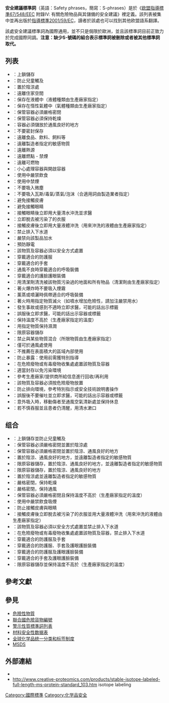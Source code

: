 '''安全建議標準詞'''（英語：Safety phrases，簡寫：S-phrases）是於《[[欧盟|欧盟]][[危險物質指令|指導標準67/548/EEC]] 附錄Ⅳ: 有關危險物品與其儲備的安全建議》裡定義。該列表被集中並再出版於[http://eur-lex.europa.eu/LexUriServ/LexUriServ.do?uri=CELEX:32001L0059:EN:HTML 指導標準2001/59/EC]{{Wayback|url=http://eur-lex.europa.eu/LexUriServ/LexUriServ.do?uri=CELEX:32001L0059:EN:HTML |date=20180902012118 }}，讀者於該處也可以找到其他欧盟語系翻譯。

該處安全建議標準詞為國際通用，並不只是侷限於歐洲，並且該標準詞目前正致力於完成國際同調。'''注意：缺少S-號碼的組合表示標準詞被刪除或者被其他標準詞取代。'''

== 列表 ==
* <span id="(S1)">{{S1}}</span>：上鎖儲存
* <span id="(S2)">{{S2}}</span>：防止兒童觸及
* <span id="S3">{{S3}}</span>：置於陰涼處
* <span id="S4">{{S4}}</span>：遠離住家空間
* <span id="S5">{{S5}}</span>：保存在液體中（液體種類由生產廠家指定）
* <span id="S6">{{S6}}</span>：保存在惰性氣體中（氣體種類由生產廠家指定）
* <span id="S7">{{S7}}</span>：保管容器必須嚴格密閉
* <span id="S8">{{S8}}</span>：保管容器必須保持乾燥
* <span id="S9">{{S9}}</span>：容器必須儲放於通風良好的地方
* <span id="S12">{{S12}}</span>：不要密封保存
* <span id="S13">{{S13}}</span>：遠離食品、飲料、飼料等
* <span id="S14">{{S14}}</span>：遠離製造者指定的敏感物質
* <span id="S15">{{S15}}</span>：遠離熱源
* <span id="S16">{{S16}}</span>：遠離燃點 - 禁煙
* <span id="S17">{{S17}}</span>：遠離可燃物
* <span id="S18">{{S18}}</span>：小心處理容器與開啟容器
* <span id="S20">{{S20}}</span>：使用中嚴禁飲食
* <span id="S21">{{S21}}</span>：使用中禁煙
* <span id="S22">{{S22}}</span>：不要吸入微塵
* <span id="S23">{{S23}}</span>：不要吸入瓦斯/毒氣/蒸氣/泡沫（合適用詞由製造業者指定）
* <span id="S24">{{S24}}</span>：避免接觸皮膚
* <span id="S25">{{S25}}</span>：避免接觸眼睛
* <span id="S26">{{S26}}</span>：接觸眼睛後立即用大量清水沖洗並求醫
* <span id="S27">{{S27}}</span>：立即脫去被污染了的衣服
* <span id="S28">{{S28}}</span>：接觸皮膚後立即用大量液體沖洗（用來沖洗的液體由生產廠家指定）
* <span id="S29">{{S29}}</span>：禁止排入下水道
* <span id="S30">{{S30}}</span>：嚴禁向該製品加水
* <span id="S33">{{S33}}</span>：預防靜電
* <span id="S35">{{S35}}</span>：該物質及容器必須以安全方式處置
* <span id="S36">{{S36}}</span>：穿戴適合的防護服
* <span id="S37">{{S37}}</span>：穿戴適合的手套
* <span id="S38">{{S38}}</span>：通風不良時穿戴適合的呼吸裝備
* <span id="S39">{{S39}}</span>：穿戴適合的護臉護眼裝備
* <span id="S40">{{S40}}</span>：用清潔劑清洗被該物質污染過的地面和所有物品（清潔劑由生產廠家指定）
* <span id="S41">{{S41}}</span>：著火爆炸時不要吸入煙霧
* <span id="S42">{{S42}}</span>：薰蒸或噴灑時佩帶適合的呼吸裝備
* <span id="S43">{{S43}}</span>：著火時用指定物質滅火（如噴水增加危險性，請加注嚴禁用水）
* <span id="S45">{{S45}}</span>：發生事故或感到不適時立即求醫，可能的話出示標籤
* <span id="S46">{{S46}}</span>：誤服後立即求醫，可能的話出示容器或標籤
* <span id="S47">{{S47}}</span>：保持溫度不高於（生產廠家指定的溫度）
* <span id="S48">{{S48}}</span>：用指定物質保持濕潤
* <span id="S49">{{S49}}</span>：限原容器儲存
* <span id="S50">{{S50}}</span>：禁止與某些物質混合（所限物質由生產廠家指定）
* <span id="S51">{{S51}}</span>：僅可於通風處使用
* <span id="S52">{{S52}}</span>：不推薦在表面積大的區域內部使用
* <span id="S53">{{S53}}</span>：防止暴露：使用前需獲特別指導
* <span id="S56">{{S56}}</span>：在危險廢物或有毒廢物收集處處置該物質及容器
* <span id="S57">{{S57}}</span>：適當封存以免污染環境
* <span id="S59">{{S59}}</span>：參考生產廠家/提供商所給信息進行回收/再利用
* <span id="S60">{{S60}}</span>：該物質及容器必須按危險廢物放置
* <span id="S61">{{S61}}</span>：防止排向環境，參考特別指示或安全技術說明書操作
* <span id="S62">{{S62}}</span>：誤服後不要催吐並立即求醫，可能的話出示容器或標籤
* <span id="S63">{{S63}}</span>：意外吸入時，移動傷者至通風空氣清新處並保持休息
* <span id="S64">{{S64}}</span>：若不慎吞服並且患者仍清醒，用清水漱口

== 组合 ==
* <span id="(S1/2)">{{S1/2}}</span>：上鎖儲存並防止兒童觸及
* <span id="S3/7">{{S3/7}}</span>：保管容器必須嚴格密閉並置於陰涼處
* <span id="S3/7/9">{{S3/7/9}}</span>：保管容器必須嚴格密閉並置於陰涼、通風良好的地方
* <span id="S3/9/14">{{S3/9/14}}</span>：置於陰涼、通風良好的地方，並遠離製造者指定的敏感物質
* <span id="S3/9/14/49">{{S3/9/14/49}}</span>：限原容器儲存，置於陰涼、通風良好的地方，並遠離製造者指定的敏感物質
* <span id="S3/9/49">{{S3/9/49}}</span>：限原容器儲存，置於陰涼、通風良好的地方
* <span id="S3/14">{{S3/14}}</span>：置於陰涼處並遠離製造者指定的敏感物質
* <span id="S7/8">{{S7/8}}</span>：嚴格密閉，保持乾燥
* <span id="S7/9">{{S7/9}}</span>：嚴格密閉，保持通風
* <span id="S7/47">{{S7/47}}</span>：保管容器必須嚴格密閉且保持溫度不高於（生產廠家指定的溫度）
* <span id="S20/21">{{S20/21}}</span>：使用中嚴禁飲食吸煙
* <span id="S24/25">{{S24/25}}</span>：防止接觸皮膚與眼睛
* <span id="S27/28">{{S27/28}}</span>：接觸皮膚後立即脫去被污染了的衣服並用大量液體沖洗（用來沖洗的液體由生產廠家指定）
* <span id="S29/35">{{S29/35}}</span>：該物質及容器必須以安全方式處置並禁止排入下水道
* <span id="S29/56">{{S29/56}}</span>：在危險廢物或有毒廢物收集處處置該物質及容器，禁止排入下水道
* <span id="S36/37">{{S36/37}}</span>：穿戴適合的防護服及手套
* <span id="S36/37/39">{{S36/37/39}}</span>：穿戴適合的防護服、手套及護眼護臉裝備
* <span id="S36/39">{{S36/39}}</span>：穿戴適合的防護服及護眼護臉裝備
* <span id="S37/39">{{S37/39}}</span>：穿戴適合的手套及護眼護臉裝備
* <span id="S47/49">{{S47/49}}</span>：限原容器儲存並保持溫度不高於（生產廠家指定的溫度）

==參考文獻==
{{Reflist|refs=
}}

==參見==
* [[危險性物質|危險性物質]]
* [[聯合國危險貨物編號|聯合國危險貨物編號]]
* [[警示性質標準詞列表|警示性質標準詞列表]]
* [[材料安全性数据表|材料安全性数据表]]
* [[全球化学品统一分类和标签制度|全球化学品统一分类和标签制度]]
* [[MSDS|MSDS]]

==外部連結==
* {{cite web |language=fr |url=http://eur-lex.europa.eu/LexUriServ/LexUriServ.do?uri=OJ:L:2001:225:0001:0333:FR:PDF Directive 2001/59/CE |title=? |access-date=2018-09-01 |archive-date=2021-01-15 |archive-url=https://web.archive.org/web/20210115234607/https://eur-lex.europa.eu/LexUriServ/LexUriServ.do?uri=OJ:L:2001:225:0001:0333:FR:PDF |dead-url=no }}
* http://www.creative-proteomics.com/products/stable-isotope-labeled-full-length-ms-protein-standard_103.htm {{Wayback|url=http://www.creative-proteomics.com/products/stable-isotope-labeled-full-length-ms-protein-standard_103.htm |date=20200114143649 }} isotope labeling
[[Category:國際標準|Category:國際標準]]
[[Category:化学品安全|Category:化学品安全]]